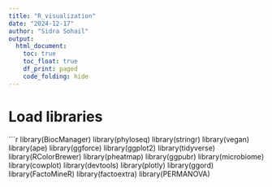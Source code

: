 ```yaml
---
title: "R_visualization"
date: "2024-12-17"
author: "Sidra Sohail"
output:
  html_document:
    toc: true
    toc_float: true
    df_print: paged
    code_folding: hide
---
```


# Load libraries
```r
library(BiocManager)
library(phyloseq)
library(stringr)
library(vegan)
library(ape)
library(ggforce)
library(ggplot2)
library(tidyverse)
library(RColorBrewer)
library(pheatmap)
library(ggpubr)
library(microbiome)
library(cowplot)
library(devtools)
library(plotly)
library(ggord)
library(FactoMineR)
library(factoextra)
library(PERMANOVA)
